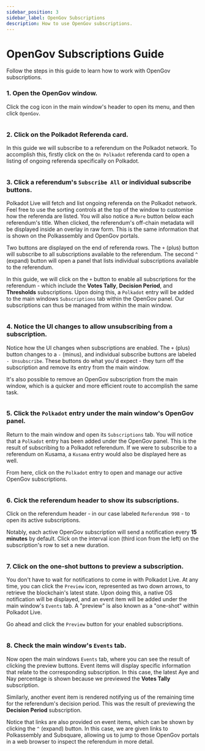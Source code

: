 ```yaml
---
sidebar_position: 3
sidebar_label: OpenGov Subscriptions
description: How to use OpenGov subscriptions.
---
```



# OpenGov Subscriptions Guide

Follow the steps in this guide to learn how to work with OpenGov subscriptions.

### 1. Open the OpenGov window.

Click the cog icon in the main window's header to open its menu, and then click `OpenGov`.

<Img url="/img/getting-started/opengov-guide/step-01.jpg" maxHeight="400px" />

### 2. Click on the Polkadot Referenda card.

In this guide we will subscribe to a referendum on the Polkadot network. To accomplish this, firstly click on the `On Polkadot` referenda card to open a listing of ongoing referenda specifically on Polkadot.

<Img url="/img/getting-started/opengov-guide/step-02.jpg" maxHeight="390px" />

### 3. Click a referendum's `Subscribe All` or individual subscribe buttons.

Polkadot Live will fetch and list ongoing referenda on the Polkadot network. Feel free to use the sorting controls at the top of the window to customise how the referenda are listed. You will also notice a `More` button below each referendum's title. When clicked, the referendum's off-chain metadata will be displayed inside an overlay in raw form. This is the same information that is shown on the Polkassembly and OpenGov portals.

Two buttons are displayed on the end of referenda rows. The `+` (plus) button will subscribe to all subscriptions available to the referendum. The second `^` (expand) button will open a panel that lists individual subscriptions available to the referendum.

In this guide, we will click on the `+` button to enable all subscriptions for the referendum - which include the **Votes Tally**, **Decision Period**, and **Thresholds** subscriptions. Upon doing this, a `Polkadot` entry will be added to the main windows `Subscriptions` tab within the OpenGov panel. Our subscriptions can thus be managed from within the main window.

<Img url="/img/getting-started/opengov-guide/step-03.jpg" maxHeight="390px" />

### 4. Notice the UI changes to allow unsubscribing from a subscription.

Notice how the UI changes when subscriptions are enabled. The `+` (plus) button changes to a `-` (minus), and individual subscribe buttons are labeled `- Unsubscribe`. These buttons do what you'd expect - they turn off the subscription and remove its entry from the main window.

It's also possible to remove an OpenGov subscription from the main window, which is a quicker and more efficient route to accomplish the same task.

<Img url="/img/getting-started/opengov-guide/step-04.jpg" maxHeight="390px" />

### 5. Click the `Polkadot` entry under the main window's OpenGov panel.

Return to the main window and open its `Subscriptions` tab. You will notice that a `Polkadot` entry has been added under the OpenGov panel. This is the result of subscribing to a Polkadot referendum. If we were to subscribe to a referendum on Kusama, a `Kusama` entry would also be displayed here as well.

From here, click on the `Polkadot` entry to open and manage our active OpenGov subscriptions.

<Img url="/img/getting-started/opengov-guide/step-05.jpg" maxHeight="400px" />

### 6. Cick the referendum header to show its subscriptions.

Click on the referendum header - in our case labeled `Referendum 998` - to open its active subscriptions.

Notably, each active OpenGov subscription will send a notification every **15 minutes** by default. Click on the interval icon (third icon from the left) on the subscription's row to set a new duration.

<Img url="/img/getting-started/opengov-guide/step-06.jpg" maxHeight="400px" />

### 7. Click on the one-shot buttons to preview a subscription.

You don't have to wait for notifications to come in with Polkadot Live. At any time, you can click the `Preview` icon, represented as two down arrows, to retrieve the blockchain's latest state. Upon doing this, a native OS notification will be displayed, and an event item will be added under the main window's `Events` tab. A "preview" is also known as a "one-shot" within Polkadot Live.

Go ahead and click the `Preview` button for your enabled subscriptions.

<Img url="/img/getting-started/opengov-guide/step-07.jpg" maxHeight="400px" />

### 8. Check the main window's `Events` tab.

Now open the main windows `Events` tab, where you can see the result of clicking the preview buttons. Event items will display specific information that relate to the corresponding subscription. In this case, the latest Aye and Nay percentage is shown because we previewed the **Votes Tally** subscription. 

Similarly, another event item is rendered notifying us of the remaining time for the referendum's decision period. This was the result of previewing the **Decision Period** subscription.

Notice that links are also provided on event items, which can be shown by clicking the `^` (expand) button. In this case, we are given links to Polkassembly and Subsquare, allowing us to jump to those OpenGov portals in a web browser to inspect the referendum in more detail.

<Img url="/img/getting-started/opengov-guide/step-08.jpg" maxHeight="426px" />
